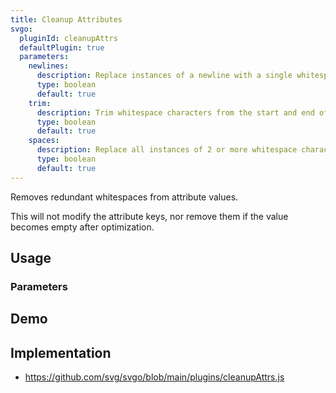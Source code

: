 ```yaml
---
title: Cleanup Attributes
svgo:
  pluginId: cleanupAttrs
  defaultPlugin: true
  parameters:
    newlines:
      description: Replace instances of a newline with a single whitespace.
      type: boolean
      default: true
    trim:
      description: Trim whitespace characters from the start and end of attribute values.
      type: boolean
      default: true
    spaces:
      description: Replace all instances of 2 or more whitespace characters with a single whitespace.
      type: boolean
      default: true
---
```


Removes redundant whitespaces from attribute values.

This will not modify the attribute keys, nor remove them if the value becomes empty after optimization.

## Usage

<PluginUsage/>

### Parameters

<PluginParams/>

## Demo

<PluginDemo/>

## Implementation

* https://github.com/svg/svgo/blob/main/plugins/cleanupAttrs.js
